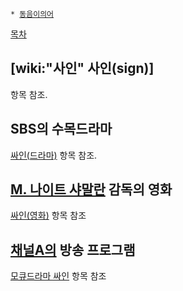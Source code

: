  * [[동음이의어]]

[[목차]]

== [wiki:"사인" 사인(sign)] ==
항목 참조.

== SBS의 수목드라마 ==
[[싸인(드라마)]] 항목 참조. 

== [[M. 나이트 샤말란]] 감독의 영화 ==
[[싸인(영화)]] 항목 참조

== [[채널A]]의 방송 프로그램 ==
[[모큐드라마 싸인]] 항목 참조
